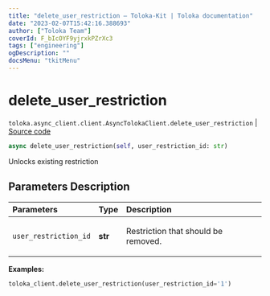```yaml
---
title: "delete_user_restriction — Toloka-Kit | Toloka documentation"
date: "2023-02-07T15:42:16.388693"
author: ["Toloka Team"]
coverId: F_bIcOYF9yjrxkPZrXc3
tags: ["engineering"]
ogDescription: ""
docsMenu: "tkitMenu"
---
```


# delete_user_restriction
`toloka.async_client.client.AsyncTolokaClient.delete_user_restriction` | [Source code](https://github.com/Toloka/toloka-kit/blob/v1.1.3/src/async_client/client.py#L0)

```python
async delete_user_restriction(self, user_restriction_id: str)
```

Unlocks existing restriction

## Parameters Description

| Parameters | Type | Description |
| :----------| :----| :-----------|
`user_restriction_id`|**str**|<p>Restriction that should be removed.</p>

**Examples:**

```python
toloka_client.delete_user_restriction(user_restriction_id='1')
```